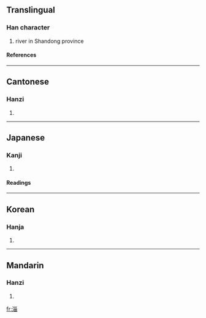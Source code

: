 ==Translingual==
===Han character===
{{Han char|rn=85|rad=水|as=08|sn=11|four=3216<sub>0</sub>|canj=水女女田 (EVVW)}}
# river in Shandong province
====References====
{{Han ref|kx=0629.040|dkj=17616|dj=1030.210|hdz=31665.080|uh=6DC4|ud=28100|bh=B264|bd=45668}}

----
==Cantonese==
===Hanzi===
{{yue-hanzi|jyut=|y=ji1}}
# {{defn|Cantonese}}

----
==Japanese==
===Kanji===
{{ja-kanji|grade=|rs=水08}}
# {{defn|Japanese}} 
====Readings====
{{ja-readings|on=[[し]] (shi)|kun=}}

----
==Korean==
===Hanja===
{{ko-hanja|hangeul=치|eumhun=|rv=chi|mr=ch'i|y=chi}}
# {{defn|Korean}}

----
==Mandarin==
===Hanzi===
{{cmn-hanzi|pin=[[zī]] (zi1)|wg=tzu<sup>1</sup>}}
# {{defn|Mandarin}}

[[fr:淄]]